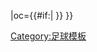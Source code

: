 {{fb team |t=-{zh-hans:穆尔西亚; zh-hk:梅西亞;}- |tan=皇家穆爾西亞足球俱樂部 |tc=ESP |abb={{#if:{{{abb|}}}|MUR{{0}}}} |oc={{#if:{{{oc|}}}|{{{oc}}} }} }}<!--
--><noinclude>[[Category:足球模板]]</noinclude>